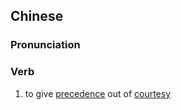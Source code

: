 {{also|礼让}}
==Chinese==
{{zh-forms|s=礼让}}

===Pronunciation===
{{zh-pron
|m=lǐràng
|c=lai5 joeng6
|mn=lé-jiōng
|cat=v
}}

===Verb===
{{zh-verb}}

# to give [[precedence]] out of [[courtesy]]